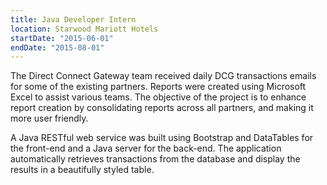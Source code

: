 ```yaml
---
title: Java Developer Intern
location: Starwood Mariott Hotels
startDate: "2015-06-01"
endDate: "2015-08-01"
---
```


The Direct Connect Gateway team received daily
DCG transactions emails for some of the existing
partners. Reports were created using Microsoft
Excel to assist various teams. The objective of
the project is to enhance report creation by
consolidating reports across all partners, and
making it more user friendly. 

A Java RESTful web service was built using
Bootstrap and DataTables for the front-end and
a Java server for the back-end. The application
automatically retrieves transactions from the
database and display the results in a beautifully
styled table.
